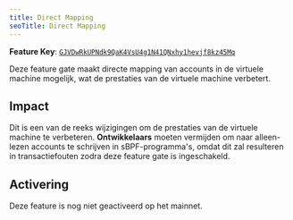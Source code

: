 ```yaml
---
title: Direct Mapping
seoTitle: Direct Mapping
---
```


**Feature Key**:
[`GJVDwRkUPNdk9QaK4VsU4g1N41QNxhy1hevjf8kz45Mq`](https://explorer.solana.com/address/GJVDwRkUPNdk9QaK4VsU4g1N41QNxhy1hevjf8kz45Mq)

Deze feature gate maakt directe mapping van accounts in de virtuele machine
mogelijk, wat de prestaties van de virtuele machine verbetert.

## Impact

Dit is een van de reeks wijzigingen om de prestaties van de virtuele machine te
verbeteren. **Ontwikkelaars** moeten vermijden om naar alleen-lezen accounts te
schrijven in sBPF-programma's, omdat dit zal resulteren in transactiefouten
zodra deze feature gate is ingeschakeld.

## Activering

Deze feature is nog niet geactiveerd op het mainnet.

